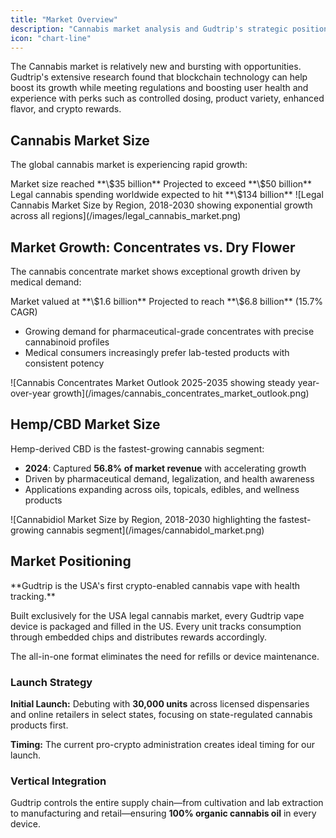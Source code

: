 ```yaml
---
title: "Market Overview"
description: "Cannabis market analysis and Gudtrip's strategic positioning"
icon: "chart-line"
---
```


The Cannabis market is relatively new and bursting with opportunities. Gudtrip's extensive research found that blockchain technology can help boost its growth while meeting regulations and boosting user health and experience with perks such as controlled dosing, product variety, enhanced flavor, and crypto rewards.

## Cannabis Market Size

The global cannabis market is experiencing rapid growth:

<CardGroup cols={3}>
  <Card title="2023" icon="calendar">
    Market size reached **\$35 billion**
  </Card>
  <Card title="2027" icon="arrow-trend-up">
    Projected to exceed **\$50 billion**
  </Card>
  <Card title="2030" icon="rocket">
    Legal cannabis spending worldwide expected to hit **\$134 billion**
  </Card>
</CardGroup>

<Frame caption="Legal cannabis market projected to reach $134 billion by 2030, with North America leading growth">
  ![Legal Cannabis Market Size by Region, 2018-2030 showing exponential growth across all regions](/images/legal_cannabis_market.png)
</Frame>

## Market Growth: Concentrates vs. Dry Flower

The cannabis concentrate market shows exceptional growth driven by medical demand:

<Steps>
  <Step title="2025">
    Market valued at **\$1.6 billion**
  </Step>
  <Step title="2035">
    Projected to reach **\$6.8 billion** (15.7% CAGR)
  </Step>
</Steps>

- Growing demand for pharmaceutical-grade concentrates with precise cannabinoid profiles
- Medical consumers increasingly prefer lab-tested products with consistent potency

<Frame caption="Cannabis concentrates market showing strong growth from $1.6B in 2025 to $6.8B by 2035 at 15.7% CAGR">
  ![Cannabis Concentrates Market Outlook 2025-2035 showing steady year-over-year growth](/images/cannabis_concentrates_market_outlook.png)
</Frame>

## Hemp/CBD Market Size

Hemp-derived CBD is the fastest-growing cannabis segment:

- **2024**: Captured **56.8% of market revenue** with accelerating growth
- Driven by pharmaceutical demand, legalization, and health awareness
- Applications expanding across oils, topicals, edibles, and wellness products

<Frame caption="Cannabidiol (CBD) market demonstrating rapid expansion from 2018 to 2030, with North America as the dominant region">
  ![Cannabidiol Market Size by Region, 2018-2030 highlighting the fastest-growing cannabis segment](/images/cannabidol_market.png)
</Frame>

## Market Positioning

<Info>
  **Gudtrip is the USA's first crypto-enabled cannabis vape with health tracking.**

  Built exclusively for the USA legal cannabis market, every Gudtrip vape device is packaged and filled in the US. Every unit tracks consumption through embedded chips and distributes rewards accordingly.
</Info>

The all-in-one format eliminates the need for refills or device maintenance.

### Launch Strategy

**Initial Launch:** Debuting with **30,000 units** across licensed dispensaries and online retailers in select states, focusing on state-regulated cannabis products first.

**Timing:** The current pro-crypto administration creates ideal timing for our launch.

### Vertical Integration

Gudtrip controls the entire supply chain—from cultivation and lab extraction to manufacturing and retail—ensuring **100% organic cannabis oil** in every device.